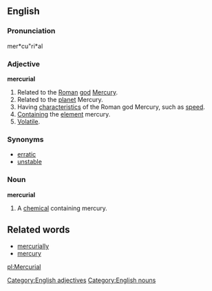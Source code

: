 ==English==

===Pronunciation===
mer*cu"ri*al

===Adjective===
'''mercurial'''
# Related to the [[Roman]] [[god]] [[Mercury]].
# Related to the [[planet]] Mercury.
# Having [[characteristic]]s of the Roman god Mercury, such as [[speed]].
# [[contain|Contain]]ing the [[element]] mercury.
# [[volatile|Volatile]].

===Synonyms===
* [[erratic]]
* [[unstable]]

===Noun===
'''mercurial'''
# A [[chemical]] containing mercury.

==Related words==
* [[mercurially]]
* [[mercury]]

[[Category:English adjectives]]
[[Category:English nouns]]

[[pl:Mercurial]]
